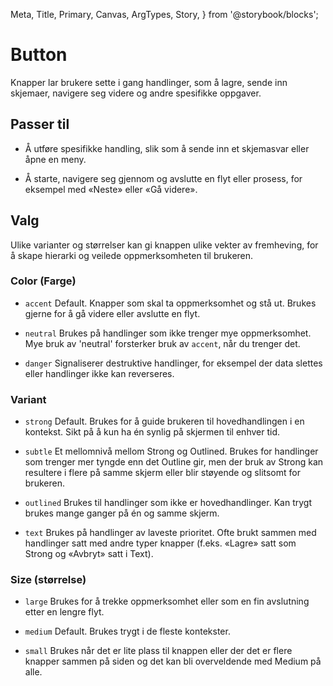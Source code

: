   Meta,
  Title,
  Primary,
  Canvas,
  ArgTypes,
  Story,
} from '@storybook/blocks';

<Meta of={FhiButtonStories} />

# Button

Knapper lar brukere sette i gang handlinger, som å lagre, sende inn skjemaer, navigere seg videre og andre spesifikke oppgaver.

## Passer til

- Å utføre spesifikke handling, slik som å sende inn et skjemasvar eller åpne en meny.

- Å starte, navigere seg gjennom og avslutte en flyt eller prosess, for eksempel med «Neste» eller «Gå videre».

<Primary />

<ArgTypes />

## Valg

Ulike varianter og størrelser kan gi knappen ulike vekter av fremheving, for å skape hierarki og veilede oppmerksomheten til brukeren.

### Color (Farge)

- `accent` Default. Knapper som skal ta oppmerksomhet og stå ut. Brukes gjerne for å gå videre eller avslutte en flyt.

<Canvas of={FhiButtonStories.Accent} />

- `neutral` Brukes på handlinger som ikke trenger mye oppmerksomhet. Mye bruk av 'neutral' forsterker bruk av `accent`, når du trenger det.

<Canvas of={FhiButtonStories.Neutral} />

- `danger` Signaliserer destruktive handlinger, for eksempel der data slettes eller handlinger ikke kan reverseres.

<Canvas of={FhiButtonStories.Danger} />

### Variant

- `strong` Default. Brukes for å guide brukeren til hovedhandlingen i en kontekst. Sikt på å kun ha én synlig på skjermen til enhver tid.

- `subtle` Et mellomnivå mellom Strong og Outlined. Brukes for handlinger som trenger mer tyngde enn det Outline gir, men der bruk av Strong kan resultere i flere på samme skjerm eller blir støyende og slitsomt for brukeren.

- `outlined` Brukes til handlinger som ikke er hovedhandlinger. Kan trygt brukes mange ganger på én og samme skjerm.

- `text` Brukes på handlinger av laveste prioritet. Ofte brukt sammen med handlinger satt med andre typer knapper (f.eks. «Lagre» satt som Strong og «Avbryt» satt i Text).

<Canvas of={FhiButtonStories.showVariants} />

### Size (størrelse)

- `large` Brukes for å trekke oppmerksomhet eller som en fin avslutning etter en lengre flyt.

- `medium` Default. Brukes trygt i de fleste kontekster.

- `small` Brukes når det er lite plass til knappen eller der det er flere knapper sammen på siden og det kan bli overveldende med Medium på alle.

<Canvas of={FhiButtonStories.showSizes} />
